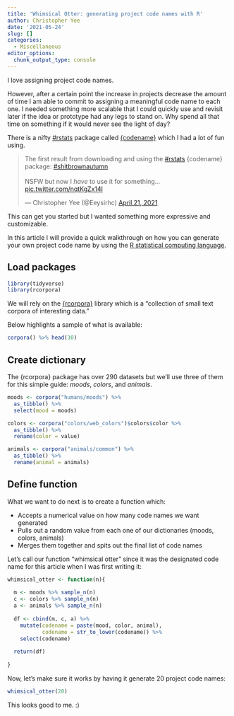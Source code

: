 ```yaml
---
title: 'Whimsical Otter: generating project code names with R'
author: Christopher Yee
date: '2021-05-24'
slug: []
categories:
  - Miscellaneous
editor_options: 
  chunk_output_type: console
---
```


I love assigning project code names.

However, after a certain point the increase in projects decrease the amount of time I am able to commit to assigning a meaningful code name to each one. I needed something more scalable that I could quickly use and revisit later if the idea or prototype had any legs to stand on. Why spend all that time on something if it would never see the light of day?

There is a nifty [#rstats](https://twitter.com/search?q=%23rstats&src=typed_query) package called [{codename}](https://cran.r-project.org/web/packages/codename/index.html) which I had a lot of fun using.

<blockquote class="twitter-tweet"><p lang="en" dir="ltr">The first result from downloading and using the <a href="https://twitter.com/hashtag/rstats?src=hash&amp;ref_src=twsrc%5Etfw">#rstats</a> {codename} package: <a href="https://twitter.com/hashtag/shitbrownautumn?src=hash&amp;ref_src=twsrc%5Etfw">#shitbrownautumn</a><br><br>NSFW but now I *have* to use it for something... <a href="https://t.co/nqtKgZx14I">pic.twitter.com/nqtKgZx14I</a></p>&mdash; Christopher Yee (@Eeysirhc) <a href="https://twitter.com/Eeysirhc/status/1384934285287772160?ref_src=twsrc%5Etfw">April 21, 2021</a></blockquote> <script async src="https://platform.twitter.com/widgets.js" charset="utf-8"></script>

This can get you started but I wanted something more expressive and customizable.

In this article I will provide a quick walkthrough on how you can generate your own project code name by using the [R statistical computing language](https://www.r-project.org/).

## Load packages
```r
library(tidyverse)
library(rcorpora)
```

We will rely on the [{rcorpora}](https://cran.r-project.org/web/packages/rcorpora/index.html) library which is a "collection of small text corpora of interesting data." 

Below highlights a sample of what is available:

```r
corpora() %>% head(30)
```

## Create dictionary

The {rcorpora} package has over 290 datasets but we'll use three of them for this simple guide: _moods_, _colors_, and _animals_.

```r
moods <- corpora("humans/moods") %>% 
  as_tibble() %>% 
  select(mood = moods)

colors <- corpora("colors/web_colors")$colors$color %>% 
  as_tibble() %>% 
  rename(color = value)

animals <- corpora("animals/common") %>% 
  as_tibble() %>% 
  rename(animal = animals)
```

## Define function

What we want to do next is to create a function which:

* Accepts a numerical value on how many code names we want generated
* Pulls out a random value from each one of our dictionaries (moods, colors, animals)
* Merges them together and spits out the final list of code names

Let's call our function "whimsical otter" since it was the designated code name for this article when I was first writing it:

```r
whimsical_otter <- function(n){
  
  m <- moods %>% sample_n(n)
  c <- colors %>% sample_n(n)
  a <- animals %>% sample_n(n)
  
  df <- cbind(m, c, a) %>% 
    mutate(codename = paste(mood, color, animal),
           codename = str_to_lower(codename)) %>% 
    select(codename)
  
  return(df)
  
}
```

Now, let's make sure it works by having it generate 20 project code names:

```r
whimsical_otter(20)
```

This looks good to me. :) 

